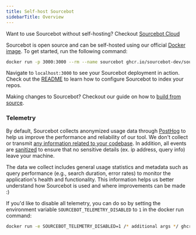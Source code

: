 ```yaml
---
title: Self-host Sourcebot
sidebarTitle: Overview
---
```


<Note>Want to use Sourcebot without self-hosting? Checkout [Sourcebot Cloud](/docs/overview)</Note>

Sourcebot is open source and can be self-hosted using our official [Docker image](https://github.com/sourcebot-dev/sourcebot/pkgs/container/sourcebot). To get started, run the following command:

``` bash
docker run -p 3000:3000 --rm --name sourcebot ghcr.io/sourcebot-dev/sourcebot:latest
```

Navigate to `localhost:3000` to see your Sourcebot deployment in action. Check out the [README](https://github.com/sourcebot-dev/sourcebot/tree/main) to learn how to configure Sourcebot to index your repos.

Making changes to Sourcebot? Checkout our guide on how to [build from source](/self-hosting/deployment/source).


### Telemetry

By default, Sourcebot collects anonymized usage data through [PostHog](https://posthog.com/) to help us improve the performance and reliability of our tool. We don't collect or transmit [any information related to your codebase](https://sourcebot.dev/search/search?query=captureEvent%20repo%3Asourcebot%20case%3Ano). In addition, all events are [sanitized](https://github.com/sourcebot-dev/sourcebot/blob/HEAD/packages/web/src/app/posthogProvider.tsx) to ensure that no sensitive details (ex. ip address, query info) leave your machine. 

The data we collect includes general usage statistics and metadata such as query performance (e.g., search duration, error rates) to monitor the application's health and functionality. This information helps us better understand how Sourcebot is used and where improvements can be made :)

If you'd like to disable all telemetry, you can do so by setting the environment variable `SOURCEBOT_TELEMETRY_DISABLED` to `1` in the docker run command:

```bash
docker run -e SOURCEBOT_TELEMETRY_DISABLED=1 /* additional args */ ghcr.io/sourcebot-dev/sourcebot:latest
```